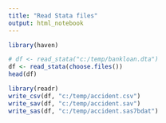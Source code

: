---
title: "Read Stata files"
output: html_notebook
---

```{r}
library(haven)
```

```{r}
# df <- read_stata("c:/temp/bankloan.dta")
df <- read_stata(choose.files())
head(df)
```

```{r}
library(readr)
write_csv(df, "c:/temp/accident.csv") 
write_sav(df, "c:/temp/accident.sav")
write_sas(df, "c:/temp/accident.sas7bdat")
```

